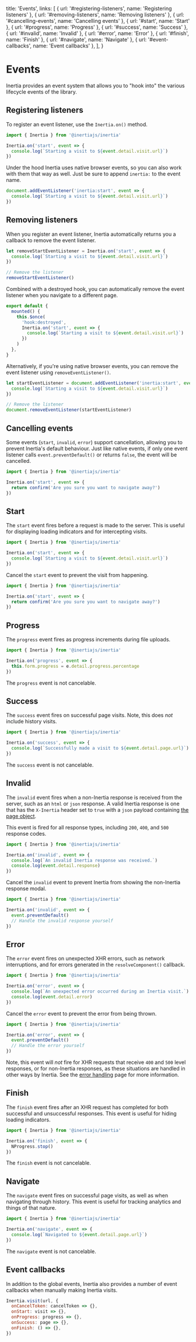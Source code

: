 
  title: 'Events',
  links: [
    { url: '#registering-listeners', name: 'Registering listeners' },
    { url: '#removing-listeners', name: 'Removing listeners' },
    { url: '#cancelling-events', name: 'Cancelling events' },
    { url: '#start', name: 'Start' },
    { url: '#progress', name: 'Progress' },
    { url: '#success', name: 'Success' },
    { url: '#invalid', name: 'Invalid' },
    { url: '#error', name: 'Error' },
    { url: '#finish', name: 'Finish' },
    { url: '#navigate', name: 'Navigate' },
    { url: '#event-callbacks', name: 'Event callbacks' },
  ],
}

# Events

Inertia provides an event system that allows you to "hook into" the various lifecycle events of the library.

## Registering listeners

To register an event listener, use the `Inertia.on()` method.

```js
import { Inertia } from '@inertiajs/inertia'

Inertia.on('start', event => {
  console.log(`Starting a visit to ${event.detail.visit.url}`)
})
```

Under the hood Inertia uses native browser events, so you can also work with them that way as well. Just be sure to append `inertia:` to the event name.

```js
document.addEventListener('inertia:start', event => {
  console.log(`Starting a visit to ${event.detail.visit.url}`)
})
```

## Removing listeners

When you register an event listener, Inertia automatically returns you a callback to remove the event listener.

```js
let removeStartEventListener = Inertia.on('start', event => {
  console.log(`Starting a visit to ${event.detail.visit.url}`)
})

// Remove the listener
removeStartEventListener()
```

Combined with a destroyed hook, you can automatically remove the event listener when you navigate to a different page.

```js
export default {
  mounted() {
    this.$once(
      'hook:destroyed',
      Inertia.on('start', event => {
        console.log(`Starting a visit to ${event.detail.visit.url}`)
      })
    )
  },
}
```

Alternatively, if you're using native browser events, you can remove the event listener using `removeEventListener()`.

```js
let startEventListener = document.addEventListener('inertia:start', event => {
  console.log(`Starting a visit to ${event.detail.visit.url}`)
})

// Remove the listener
document.removeEventListener(startEventListener)
```

## Cancelling events

Some events (`start`, `invalid`, `error`) support cancellation, allowing you to prevent Inertia's default behaviour. Just like native events, if only one event listener calls `event.preventDefault()` or returns `false`, the event will be cancelled.

```js
import { Inertia } from '@inertiajs/inertia'

Inertia.on('start', event => {
  return confirm('Are you sure you want to navigate away?')
})
```

## Start

The `start` event fires before a request is made to the server. This is useful for displaying loading indicators and for intercepting visits.

```js
import { Inertia } from '@inertiajs/inertia'

Inertia.on('start', event => {
  console.log(`Starting a visit to ${event.detail.visit.url}`)
})
```

Cancel the `start` event to prevent the visit from happening.

```js
import { Inertia } from '@inertiajs/inertia'

Inertia.on('start', event => {
  return confirm('Are you sure you want to navigate away?')
})
```

## Progress

The `progress` event fires as progress increments during file uploads.

```js
import { Inertia } from '@inertiajs/inertia'

Inertia.on('progress', event => {
  this.form.progress = e.detail.progress.percentage
})
```

The `progress` event is not cancelable.

## Success

The `success` event fires on successful page visits. Note, this does _not_ include history visits.

```js
import { Inertia } from '@inertiajs/inertia'

Inertia.on('success', event => {
  console.log(`Successfully made a visit to ${event.detail.page.url}`)
})
```

The `success` event is not cancelable.

## Invalid

The `invalid` event fires when a non-Inertia response is received from the server, such as an `html` or `json` response. A valid Inertia response is one that has the `X-Inertia` header set to `true` with a `json` payload containing [the page object](/the-protocol#the-page-object).

This event is fired for all response types, including `200`, `400`, and `500` response codes.

```js
import { Inertia } from '@inertiajs/inertia'

Inertia.on('invalid', event => {
  console.log(`An invalid Inertia response was received.`)
  console.log(event.detail.response)
})
```

Cancel the `invalid` event to prevent Inertia from showing the non-Inertia response modal.

```js
import { Inertia } from '@inertiajs/inertia'

Inertia.on('invalid', event => {
  event.preventDefault()
  // Handle the invalid response yourself
})
```

## Error

The `error` event fires on unexpected XHR errors, such as network interruptions, and for errors generated in the `resolveComponent()` callback.

```js
import { Inertia } from '@inertiajs/inertia'

Inertia.on('error', event => {
  console.log(`An unexpected error occurred during an Inertia visit.`)
  console.log(event.detail.error)
})
```

Cancel the `error` event to prevent the error from being thrown.

```js
import { Inertia } from '@inertiajs/inertia'

Inertia.on('error', event => {
  event.preventDefault()
  // Handle the error yourself
})
```

Note, this event will _not_ fire for XHR requests that receive `400` and `500` level responses, or for non-Inertia responses, as these situations are handled in other ways by Inertia. See the [error handling](/error-handling) page for more information.

## Finish

The `finish` event fires after an XHR request has completed for both successful and unsuccessful responses. This event is useful for hiding loading indicators.

```js
import { Inertia } from '@inertiajs/inertia'

Inertia.on('finish', event => {
  NProgress.stop()
})
```

The `finish` event is not cancelable.

## Navigate

The `navigate` event fires on successful page visits, as well as when navigating through history. This event is useful for tracking analytics and things of that nature.

```js
import { Inertia } from '@inertiajs/inertia'

Inertia.on('navigate', event => {
  console.log(`Navigated to ${event.detail.page.url}`)
})
```

The `navigate` event is not cancelable.

## Event callbacks

In addition to the global events, Inertia also provides a number of event callbacks when manually making Inertia visits.

```js
Inertia.visit(url, {
  onCancelToken: cancelToken => {},
  onStart: visit => {},
  onProgress: progress => {},
  onSuccess: page => {},
  onFinish: () => {},
})
```

